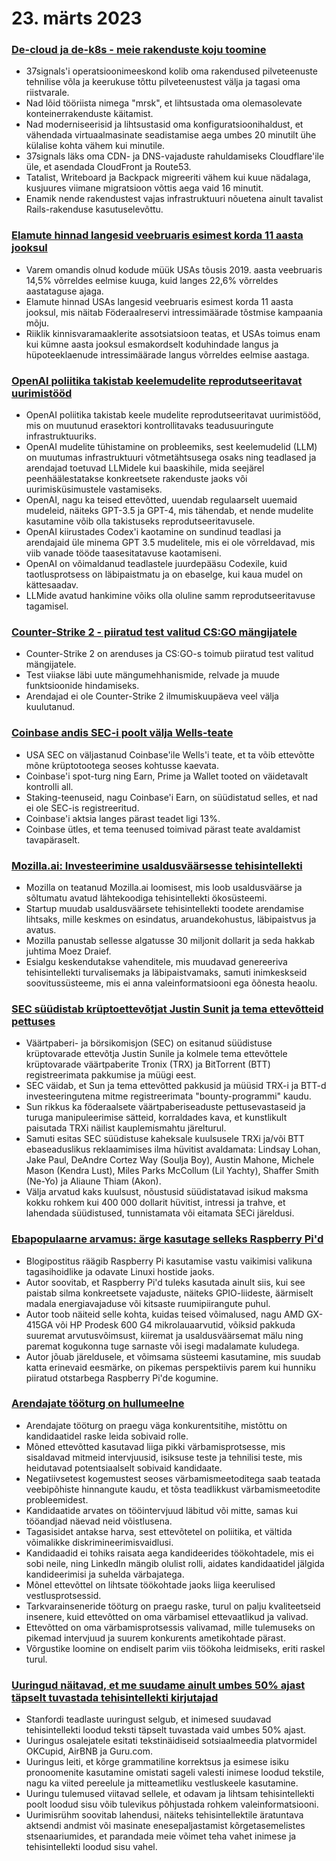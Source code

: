 

<CallToAction />

<Steps>

# 23. märts 2023

### [De-cloud ja de-k8s - meie rakenduste koju toomine](https://dev.37signals.com/bringing-our-apps-back-home/?ref=hackernewsgpt.com)

- 37signals'i operatsioonimeeskond kolib oma rakendused pilveteenuste tehnilise võla ja keerukuse tõttu pilveteenustest välja ja tagasi oma riistvarale.
- Nad lõid tööriista nimega "mrsk", et lihtsustada oma olemasolevate konteinerrakenduste käitamist.
- Nad moderniseerisid ja lihtsustasid oma konfiguratsioonihaldust, et vähendada virtuaalmasinate seadistamise aega umbes 20 minutilt ühe külalise kohta vähem kui minutile.
- 37signals läks oma CDN- ja DNS-vajaduste rahuldamiseks Cloudflare'ile üle, et asendada CloudFront ja Route53.
- Tatalist, Writeboard ja Backpack migreeriti vähem kui kuue nädalaga, kusjuures viimane migratsioon võttis aega vaid 16 minutit.
- Enamik nende rakendustest vajas infrastruktuuri nõuetena ainult tavalist Rails-rakenduse kasutuselevõttu.

### [Elamute hinnad langesid veebruaris esimest korda 11 aasta jooksul](https://www.wsj.com/articles/home-prices-fell-in-february-for-first-time-in-11-years-73df0107?ref=hackernewsgpt.com)

- Varem omandis olnud kodude müük USAs tõusis 2019. aasta veebruaris 14,5% võrreldes eelmise kuuga, kuid langes 22,6% võrreldes aastataguse ajaga.
- Elamute hinnad USAs langesid veebruaris esimest korda 11 aasta jooksul, mis näitab Föderaalreservi intressimäärade tõstmise kampaania mõju.
- Riiklik kinnisvaramaaklerite assotsiatsioon teatas, et USAs toimus enam kui kümne aasta jooksul esmakordselt koduhindade langus ja hüpoteeklaenude intressimäärade langus võrreldes eelmise aastaga.

### [OpenAI poliitika takistab keelemudelite reprodutseeritavat uurimistööd](https://aisnakeoil.substack.com/p/openais-policies-hinder-reproducible?ref=hackernewsgpt.com)

- OpenAI poliitika takistab keele mudelite reprodutseeritavat uurimistööd, mis on muutunud erasektori kontrollitavaks teadusuuringute infrastruktuuriks.
- OpenAI mudelite tühistamine on probleemiks, sest keelemudelid (LLM) on muutumas infrastruktuuri võtmetähtsusega osaks ning teadlased ja arendajad toetuvad LLMidele kui baaskihile, mida seejärel peenhäälestatakse konkreetsete rakenduste jaoks või uurimisküsimustele vastamiseks.
- OpenAI, nagu ka teised ettevõtted, uuendab regulaarselt uuemaid mudeleid, näiteks GPT-3.5 ja GPT-4, mis tähendab, et nende mudelite kasutamine võib olla takistuseks reprodutseeritavusele.
- OpenAI kiirustades Codex'i kaotamine on sundinud teadlasi ja arendajaid üle minema GPT 3.5 mudelitele, mis ei ole võrreldavad, mis viib vanade tööde taasesitatavuse kaotamiseni.
- OpenAI on võimaldanud teadlastele juurdepääsu Codexile, kuid taotlusprotsess on läbipaistmatu ja on ebaselge, kui kaua mudel on kättesaadav.
- LLMide avatud hankimine võiks olla oluline samm reprodutseeritavuse tagamisel.

### [Counter-Strike 2 - piiratud test valitud CS:GO mängijatele](https://counter-strike.net/cs2?ref=hackernewsgpt.com)

- Counter-Strike 2 on arenduses ja CS:GO-s toimub piiratud test valitud mängijatele.
- Test viiakse läbi uute mängumehhanismide, relvade ja muude funktsioonide hindamiseks.
- Arendajad ei ole Counter-Strike 2 ilmumiskuupäeva veel välja kuulutanud.

### [Coinbase andis SEC-i poolt välja Wells-teate](https://www.reuters.com/legal/coinbase-issued-wells-notice-by-sec-2023-03-22/?ref=hackernewsgpt.com)

- USA SEC on väljastanud Coinbase'ile Wells'i teate, et ta võib ettevõtte mõne krüptotootega seoses kohtusse kaevata.
- Coinbase'i spot-turg ning Earn, Prime ja Wallet tooted on väidetavalt kontrolli all.
- Staking-teenuseid, nagu Coinbase'i Earn, on süüdistatud selles, et nad ei ole SEC-is registreeritud.
- Coinbase'i aktsia langes pärast teadet ligi 13%.
- Coinbase ütles, et tema teenused toimivad pärast teate avaldamist tavapäraselt.

### [Mozilla.ai: Investeerimine usaldusväärsesse tehisintellekti](https://blog.mozilla.org/en/mozilla/introducing-mozilla-ai-investing-in-trustworthy-ai/?ref=hackernewsgpt.com)

- Mozilla on teatanud Mozilla.ai loomisest, mis loob usaldusväärse ja sõltumatu avatud lähtekoodiga tehisintellekti ökosüsteemi.
- Startup muudab usaldusväärsete tehisintellekti toodete arendamise lihtsaks, mille keskmes on esindatus, aruandekohustus, läbipaistvus ja avatus.
- Mozilla panustab sellesse algatusse 30 miljonit dollarit ja seda hakkab juhtima Moez Draief.
- Esialgu keskendutakse vahenditele, mis muudavad genereeriva tehisintellekti turvalisemaks ja läbipaistvamaks, samuti inimkeskseid soovitussüsteeme, mis ei anna valeinformatsiooni ega õõnesta heaolu.

### [SEC süüdistab krüptoettevõtjat Justin Sunit ja tema ettevõtteid pettuses](https://www.sec.gov/news/press-release/2023-59?ref=hackernewsgpt.com)

- Väärtpaberi- ja börsikomisjon (SEC) on esitanud süüdistuse krüptovarade ettevõtja Justin Sunile ja kolmele tema ettevõttele krüptovarade väärtpaberite Tronix (TRX) ja BitTorrent (BTT) registreerimata pakkumise ja müügi eest.
- SEC väidab, et Sun ja tema ettevõtted pakkusid ja müüsid TRX-i ja BTT-d investeeringutena mitme registreerimata "bounty-programmi" kaudu.
- Sun rikkus ka föderaalsete väärtpaberiseaduste pettusevastaseid ja turuga manipuleerimise sätteid, korraldades kava, et kunstlikult paisutada TRXi näilist kauplemismahtu järelturul.
- Samuti esitas SEC süüdistuse kaheksale kuulsusele TRXi ja/või BTT ebaseaduslikus reklaamimises ilma hüvitist avaldamata: Lindsay Lohan, Jake Paul, DeAndre Cortez Way (Soulja Boy), Austin Mahone, Michele Mason (Kendra Lust), Miles Parks McCollum (Lil Yachty), Shaffer Smith (Ne-Yo) ja Aliaune Thiam (Akon).
- Välja arvatud kaks kuulsust, nõustusid süüdistatavad isikud maksma kokku rohkem kui 400 000 dollarit hüvitist, intressi ja trahve, et lahendada süüdistused, tunnistamata või eitamata SECi järeldusi.

### [Ebapopulaarne arvamus: ärge kasutage selleks Raspberry Pi'd](https://set-inform.com/2021/08/24/unpopular-opinion-dont-use-a-raspberry-pi-for-that/?ref=hackernewsgpt.com)

- Blogipostitus räägib Raspberry Pi kasutamise vastu vaikimisi valikuna tagasihoidlike ja odavate Linuxi hostide jaoks.
- Autor soovitab, et Raspberry Pi'd tuleks kasutada ainult siis, kui see paistab silma konkreetsete vajaduste, näiteks GPIO-liideste, äärmiselt madala energiavajaduse või kitsaste ruumipiirangute puhul.
- Autor toob näiteid selle kohta, kuidas teised võimalused, nagu AMD GX-415GA või HP Prodesk 600 G4 mikrolauaarvutid, võiksid pakkuda suuremat arvutusvõimsust, kiiremat ja usaldusväärsemat mälu ning paremat kogukonna tuge sarnaste või isegi madalamate kuludega.
- Autor jõuab järeldusele, et võimsama süsteemi kasutamine, mis suudab katta erinevaid eesmärke, on pikemas perspektiivis parem kui hunniku piiratud otstarbega Raspberry Pi'de kogumine.

### [Arendajate tööturg on hullumeelne](https://old.reddit.com/r/ExperiencedDevs/comments/11xq5cz/the_developer_job_market_is_insane_right_now/?ref=hackernewsgpt.com)

- Arendajate tööturg on praegu väga konkurentsitihe, mistõttu on kandidaatidel raske leida sobivaid rolle.
- Mõned ettevõtted kasutavad liiga pikki värbamisprotsesse, mis sisaldavad mitmeid intervjuusid, isiksuse teste ja tehnilisi teste, mis heidutavad potentsiaalselt sobivaid kandidaate.
- Negatiivsetest kogemustest seoses värbamismeetoditega saab teatada veebipõhiste hinnangute kaudu, et tõsta teadlikkust värbamismeetodite probleemidest.
- Kandidaatide arvates on tööintervjuud läbitud või mitte, samas kui tööandjad näevad neid võistlusena.
- Tagasisidet antakse harva, sest ettevõtetel on poliitika, et vältida võimalikke diskrimineerimisvaidlusi.
- Kandidaadid ei tohiks raisata aega kandideerides töökohtadele, mis ei sobi neile, ning LinkedIn mängib olulist rolli, aidates kandidaatidel jälgida kandideerimisi ja suhelda värbajatega.
- Mõnel ettevõttel on lihtsate töökohtade jaoks liiga keerulised vestlusprotsessid.
- Tarkvarainseneride tööturg on praegu raske, turul on palju kvaliteetseid insenere, kuid ettevõtted on oma värbamisel ettevaatlikud ja valivad.
- Ettevõtted on oma värbamisprotsessis valivamad, mille tulemuseks on pikemad intervjuud ja suurem konkurents ametikohtade pärast.
- Võrgustike loomine on endiselt parim viis töökoha leidmiseks, eriti raskel turul.

### [Uuringud näitavad, et me suudame ainult umbes 50% ajast täpselt tuvastada tehisintellekti kirjutajad](https://hai.stanford.edu/news/was-written-human-or-ai-tsu?ref=hackernewsgpt.com)

- Stanfordi teadlaste uuringust selgub, et inimesed suudavad tehisintellekti loodud teksti täpselt tuvastada vaid umbes 50% ajast.
- Uuringus osalejatele esitati tekstinäidiseid sotsiaalmeedia platvormidel OKCupid, AirBNB ja Guru.com.
- Uuringus leiti, et kõrge grammatiline korrektsus ja esimese isiku pronoomenite kasutamine omistati sageli valesti inimese loodud tekstile, nagu ka viited pereelule ja mitteametliku vestluskeele kasutamine.
- Uuringu tulemused viitavad sellele, et odavam ja lihtsam tehisintellekti poolt loodud sisu võib tulevikus põhjustada rohkem valeinformatsiooni.
- Uurimisrühm soovitab lahendusi, näiteks tehisintellektile äratuntava aktsendi andmist või masinate enesepaljastamist kõrgetasemelistes stsenaariumides, et parandada meie võimet teha vahet inimese ja tehisintellekti loodud sisu vahel.

</Steps>
